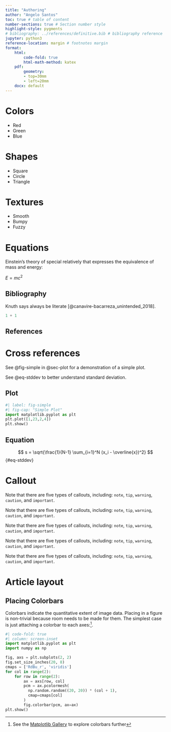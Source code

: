 ```yaml
---
title: "Authoring"
author: "Angelo Santos"
toc: true # table of content
number-sections: true # Section number style
highlight-style: pygments
# bibliography: ../references/definitive.bib # bibliography reference
jupyter: python3 
reference-location: margin # footnotes margin
format: 
    html:
        code-fold: true
        html-math-method: katex
    pdf:
        geometry: 
        - top=30mm
        - left=20mm
    docx: default
---
```


# Colors

- Red
- Green 
- Blue

# Shapes

- Square
- Circle
- Triangle

# Textures

- Smooth
- Bumpy
- Fuzzy

# Equations

Einstein's theory of special relatively that expresses the equivalence of mass and energy:

$E = mc^{2}$

## Bibliography

Knuth says always be literate [@canavire-bacarreza_unintended_2018].

```python
1 + 1
```

## References

# Cross references

See @fig-simple in @sec-plot for a demonstration of a simple plot. 

See @eq-stddev to better understand standard deviation.

## Plot {#sec-plot}

```python
#| label: fig-simple
#| fig-cap: "Simple Plot"
import matplotlib.pyplot as plt
plt.plot([1,23,2,4])
plt.show()
```

## Equation {#sec-equation}

$$
s = \sqrt{\frac{1}{N-1} \sum_{i=1}^N (x_i - \overline{x})^2}
$$ {#eq-stddev}

# Callout 

::: {.callout-note}
Note that there are five types of callouts, including:
`note`, `tip`, `warning`, `caution`, and `important`.
:::

::: {.callout-tip}
Note that there are five types of callouts, including:
`note`, `tip`, `warning`, `caution`, and `important`.
:::

::: {.callout-warning}
Note that there are five types of callouts, including:
`note`, `tip`, `warning`, `caution`, and `important`.
:::

::: {.callout-caution}
Note that there are five types of callouts, including:
`note`, `tip`, `warning`, `caution`, and `important`.
:::

::: {.callout-important}
Note that there are five types of callouts, including:
`note`, `tip`, `warning`, `caution`, and `important`.
:::

# Article layout

## Placing Colorbars

Colorbars indicate the quantitative extent of image data.
Placing in a figure is non-trivial because room needs to
be made for them. The simplest case is just attaching a 
colorbar to each axes:^[See the [Matplotlib Gallery](https://matplotlib.org/stable/gallery/subplots_axes_and_figures/colorbar_placement.html) to explore colorbars further].

```python
#| code-fold: true
#| column: screen-inset
import matplotlib.pyplot as plt
import numpy as np

fig, axs = plt.subplots(2, 2)
fig.set_size_inches(20, 8)
cmaps = ['RdBu_r', 'viridis']
for col in range(2):
    for row in range(2):
        ax = axs[row, col]
        pcm = ax.pcolormesh(
          np.random.random((20, 20)) * (col + 1),
          cmap=cmaps[col]
        )
        fig.colorbar(pcm, ax=ax)
plt.show()
```